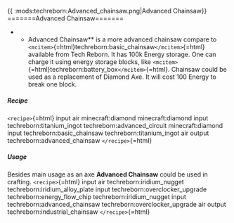 {{ :mods:techreborn:Advanced_chainsaw.png|Advanced
Сhainsaw}} =======Advanced Chainsaw=======

-   -   Advanced Chainsaw** is a more advanced chainsaw compare to
        `<mcitem>`{=html}techreborn:basic_chainsaw`</mcitem>`{=html}
        available from Tech Reborn. It has 100k Energy storage. One can
        charge it using energy storage blocks, like
        `<mcitem>`{=html}techreborn:battery_box`</mcitem>`{=html}.
        Chainsaw could be used as a replacement of Diamond Axe. It will
        cost 100 Energy to break one block.

##### Recipe

`<recipe>`{=html} input air minecraft:diamond minecraft:diamond input
techreborn:titanium_ingot techreborn:advanced_circuit minecraft:diamond
input techreborn:basic_chainsaw techreborn:titanium_ingot air output
techreborn:advanced_chainsaw `</recipe>`{=html}

##### Usage

Besides main usage as an axe **Advanced Chainsaw** could be used in
crafting. `<recipe>`{=html} input air techreborn:iridium_nugget
techreborn:iridium_alloy_plate input techreborn:overclocker_upgrade
techreborn:energy_flow_chip techreborn:iridium_nugget input
techreborn:advanced_chainsaw techreborn:overclocker_upgrade air output
techreborn:industrial_chainsaw `</recipe>`{=html}
